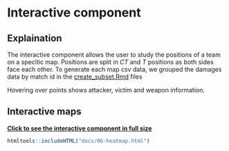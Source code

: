 # Interactive component



## Explaination 

The interactive component allows the user to study the positions of a team on a specitic map. Positions are split in *CT* and *T* positions as both sides face each other. To generate each map csv data, we grouped the damages data by match id in the  [create_subset.Rmd]() files

Hovering over points shows attacker, victim and weapon information.

## Interactive maps


<a href="06-heatmap.html"><b>Click to see the interactive component in full size</b></a>




```r
htmltools::includeHTML("docs/06-heatmap.html")
```
